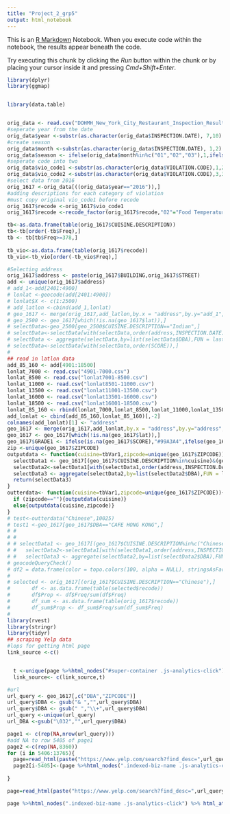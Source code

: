 ```yaml
---
title: "Project_2_grp5"
output: html_notebook
---
```


This is an [R Markdown](http://rmarkdown.rstudio.com) Notebook. When you execute code within the notebook, the results appear beneath the code. 

Try executing this chunk by clicking the *Run* button within the chunk or by placing your cursor inside it and pressing *Cmd+Shift+Enter*. 

```r
library(dplyr)
library(ggmap)


library(data.table)


orig_data <- read.csv("DOHMH_New_York_City_Restaurant_Inspection_Results.csv",na.strings = c(""," "))
#seperate year from the date
orig_data$year <-substr(as.character(orig_data$INSPECTION.DATE), 7,10)
#create season
orig_data$month <-substr(as.character(orig_data$INSPECTION.DATE), 1,2)
orig_data$season <- ifelse(orig_data$month%in%c("01","02","03"),1,ifelse(orig_data$month%in%c("04","05","06"),2,ifelse(orig_data$month%in%c("07","08","09"),3,ifelse(orig_data$month%in%c("10","11","12"),4,NA))))
#seperate code into two
orig_data$vio_code1 <-substr(as.character(orig_data$VIOLATION.CODE),1,2)
orig_data$vio_code2 <-substr(as.character(orig_data$VIOLATION.CODE),3,3)
#select data from 2016
orig_1617 <-orig_data[((orig_data$year=="2016")),]
#adding descriptions for each category of violation
#must copy original vio_code1 before recode
orig_1617$recode <-orig_1617$vio_code1
orig_1617$recode <-recode_factor(orig_1617$recode,"02"="Food Temperature","03"="Food Source","04"="Food Protection","05"="Facility Design","06"="Personal Hygiene","07"="Other Criticals","08"="Vermin/Garbage","09"="Food Source II","10"="Facility Maintenance","15"="Tobacco Related","16"="Artificial Transfat","18"="Admin and Documentation","20"="Signage","22"="Miscellaneous")

tb<-as.data.frame(table(orig_1617$CUISINE.DESCRIPTION))
tb<-tb[order(-tb$Freq),]
tb <- tb[tb$Freq>=378,]
 
tb_vio<-as.data.frame(table(orig_1617$recode))
tb_vio<-tb_vio[order(-tb_vio$Freq),]

#Selecting address
orig_1617$address <- paste(orig_1617$BUILDING,orig_1617$STREET)
add <- unique(orig_1617$address)
# add_1<-add[2401:4900]
# lonlat <-geocode(add[2401:4900])
# lonlat$X <- c(1:2500)
# add_latlon <-cbind(add_1,lonlat)
# geo_1617 <- merge(orig_1617,add_latlon,by.x = "address",by.y="add_1",all.x = TRUE)
# geo_2500 <- geo_1617[which(!is.na(geo_1617$lat)),]
# selectData<-geo_2500[geo_2500$CUISINE.DESCRIPTION=="Indian",]
# selectData<-selectData[with(selectData,order(address,INSPECTION.DATE)),]
# selectData <- aggregate(selectData,by=list(selectData$DBA),FUN = last)
# selectData<-selectData[with(selectData,order(SCORE)),]
# 
## read in latlon data
add_85_160 <- add[4901:18500]
lonlat_7000 <- read.csv("4901-7000.csv")
lonlat_8500 <- read.csv("lonlat7001-8500.csv")
lonlat_11000 <- read.csv("lonlat8501-11000.csv")
lonlat_13500 <- read.csv("lonlat11001-13500.csv")
lonlat_16000 <- read.csv("lonlat13501-16000.csv")
lonlat_18500 <- read.csv("lonlat16001-18500.csv")
lonlat_85_160 <- rbind(lonlat_7000,lonlat_8500,lonlat_11000,lonlat_13500,lonlat_16000,lonlat_18500)
add_lonlat <- cbind(add_85_160,lonlat_85_160)[,-2]
colnames(add_lonlat)[1] <- "address"
geo_1617 <- merge(orig_1617,add_lonlat,by.x = "address",by.y="address",all.x = TRUE)
geo_1617 <- geo_1617[which(!is.na(geo_1617$lat)),]
geo_1617$GRADE1 <- ifelse(is.na(geo_1617$SCORE),"#99A3A4",ifelse(geo_1617$SCORE<=13,'#27AE60',ifelse(geo_1617$SCORE<=27,"#3498DB","#E74C3C")))
zip <-unique(geo_1617$ZIPCODE)
outputdata <- function(cuisine=tbVar1,zipcode=unique(geo_1617$ZIPCODE)){
  selectData1 <- geo_1617[(geo_1617$CUISINE.DESCRIPTION%in%cuisine)&(geo_1617$ZIPCODE%in%zipcode),]
  selectData2<-selectData1[with(selectData1,order(address,INSPECTION.DATE)),]
  selectData3 <- aggregate(selectData2,by=list(selectData2$DBA),FUN = last)
  return(selectData3)
}
outterdata<- function(cuisine=tbVar1,zipcode=unique(geo_1617$ZIPCODE)){
  if (zipcode==""){outputdata(cuisine)}
  else{outputdata(cuisine,zipcode)}
}
# test<-outterdata("Chinese",10025)
# test1 <-geo_1617[geo_1617$DBA=="CAFE HONG KONG",]
# # 
# # 
# # selectData1 <- geo_1617[(geo_1617$CUISINE.DESCRIPTION%in%c("Chinese"))&(geo_1617$ZIPCODE%in%c(10025)),]
# #   selectData2<-selectData1[with(selectData1,order(address,INSPECTION.DATE)),]
# #   selectData3 <- aggregate(selectData2,by=list(selectData2$DBA),FUN = last)
# geocodeQueryCheck()
# df2 = data.frame(color = topo.colors(100, alpha = NULL), stringsAsFactors = FALSE)
# 
# selected <- orig_1617[(orig_1617$CUISINE.DESCRIPTION=="Chinese"),]
#       df <- as.data.frame(table(selected$recode))
#       df$Prop <- df$Freq/sum(df$Freq)
#       df_sum <- as.data.frame(table(orig_1617$recode))
#       df_sum$Prop <- df_sum$Freq/sum(df_sum$Freq)
#       
library(rvest)
library(stringr)
library(tidyr)
## scraping Yelp data
#lops for getting html page
link_source <-c()


  t <-unique(page %>%html_nodes("#super-container .js-analytics-click") %>% html_attr('href'))
  link_source<- c(link_source,t)

#url
url_query <- geo_1617[,c("DBA","ZIPCODE")]
url_query$DBA <- gsub("& ","",url_query$DBA)
url_query$DBA <- gsub(" ","\\+",url_query$DBA) 
url_query <-unique(url_query)
url_DBA <-gsub("\032","",url_query$DBA)

page1 <- c(rep(NA,nrow(url_query)))
#add NA to row 5405 of page1
page2 <-c(rep(NA,8360))
for (i in 5406:13765){
  page=read_html(paste("https://www.yelp.com/search?find_desc=",url_query$DBA[i],"&find_loc=",url_query$ZIPCODE[i],sep = ""))
  page2[i-5405]<-(page %>%html_nodes(".indexed-biz-name .js-analytics-click") %>% html_attr('href'))[1]
  
}

page=read_html(paste("https://www.yelp.com/search?find_desc=",url_query$DBA,"&find_loc=",url_query$ZIPCODE,sep = ""))

page %>%html_nodes(".indexed-biz-name .js-analytics-click") %>% html_attr('href')

```


